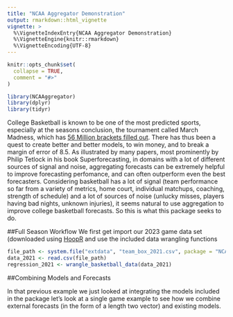 ```yaml
---
title: "NCAA Aggregator Demonstration"
output: rmarkdown::html_vignette
vignette: >
  %\VignetteIndexEntry{NCAA Aggregator Demonstration}
  %\VignetteEngine{knitr::rmarkdown}
  %\VignetteEncoding{UTF-8}
---
```


```r
knitr::opts_chunk$set(
  collapse = TRUE,
  comment = "#>"
)
```

```r
library(NCAAggregator)
library(dplyr)
library(tidyr)
```

College Basketball is known to be one of the most predicted sports, especially at the seasons conclusion, the tournament called March Madness, which has [56 Million brackets filled out](https://www.statista.com/statistics/1223099/bracket-march-madness-intention/). There has thus been a quest to create better and better models, to win money, and to break a margin of error of 8.5. As illustrated by many papers, most prominently by Philip Tetlock in his book Superforecasting, in domains with a lot of different sources of signal and noise, aggregating forecasts can be extremely helpful to improve forecasting perfomance, and can often outperform even the best forecasters. Considering basketball has a lot of signal (team performance so far from a variety of metrics, home court, individual matchups, coaching, strength of schedule) and a lot of sources of noise (unlucky misses, players having bad nights, unknown injuries), it seems natural to use aggregation to improve college basketball forecasts. So this is what this package seeks to do. 

##Full Season Workflow 
We first get import our 2023 game data set (downloaded using [HoopR](https://github.com/sportsdataverse/hoopR-data/tree/main) and use the included data wrangling functions

```r
file_path <- system.file("extdata", "team_box_2021.csv", package = "NCAAggregator")
data_2021 <- read.csv(file_path)
regression_2021 <- wrangle_basketball_data(data_2021)
```


##Combining Models and Forecasts

In that previous example we just looked at integrating the models included in the package let's look at a single game example to see how we combine external forecasts (in the form of a length two vector) and existing models.  
